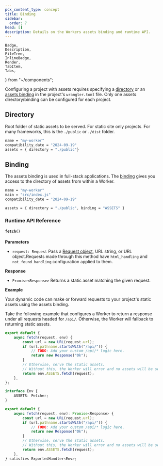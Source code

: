 ```yaml
---
pcx_content_type: concept
title: Binding
sidebar:
  order: 7
head: []
description: Details on the Workers assets binding and runtime API.
---
```


	Badge,
	Description,
	FileTree,
	InlineBadge,
	Render,
	TabItem,
	Tabs,
} from "~/components";

Configuring a project with assets requires specifying a [directory](/workers/configuration/assets/#directory) or an [assets binding](/workers/static-assets/binding/) in the project's `wrangler.toml` file. Only one assets directory/binding can be configured for each project.

## Directory

Root folder of static assets to be served. For static site only projects. For many frameworks, this is the `./public` or `./dist` folder.

```sh title="wrangler.toml"
name = "my-worker"
compatibility_date = "2024-09-19"
assets = { directory = "./public"}
```

## Binding

The assets binding is used in full-stack applications. The [binding](/workers/runtime-apis/bindings) gives you access to the directory of assets from within a Worker.

```sh title="wrangler.toml"
name = "my-worker"
main = "src/index.js"
compatibility_date = "2024-09-19"

assets = { directory = "./public", binding = "ASSETS" }
```

### Runtime API Reference

#### `fetch()`

**Parameters**

- `request: Request` Pass a [Request object](/workers/runtime-apis/request/), URL string, or URL object.Requests made through this method have `html_handling` and `not_found_handling` configuration applied to them.

**Response**

- `Promise<Response>` Returns a static asset matching the given request.

**Example**

Your dynamic code can make or forward requests to your project's static assets using the assets binding.

Take the following example that configures a Worker to return a response under all requests headed for `/api/`. Otherwise, the Worker will fallback to returning static assets.

<Tabs> <TabItem label="JavaScript" icon="seti:javascript">

```js
export default {
	async fetch(request, env) {
		const url = new URL(request.url);
		if (url.pathname.startsWith("/api/")) {
			// TODO: Add your custom /api/* logic here.
			return new Response("Ok");
		}
		// Otherwise, serve the static assets.
		// Without this, the Worker will error and no assets will be served.
		return env.ASSETS.fetch(request);
	},
};
```

</TabItem> <TabItem label="TypeScript" icon="seti:typescript">

```ts
interface Env {
	ASSETS: Fetcher;
}

export default {
	async fetch(request, env): Promise<Response> {
		const url = new URL(request.url);
		if (url.pathname.startsWith("/api/")) {
			// TODO: Add your custom /api/* logic here.
			return new Response("Ok");
		}
		// Otherwise, serve the static assets.
		// Without this, the Worker will error and no assets will be served.
		return env.ASSETS.fetch(request);
	},
} satisfies ExportedHandler<Env>;
```

</TabItem> </Tabs>
